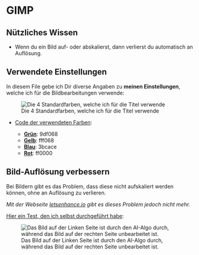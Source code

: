 # GIMP

## Nützliches Wissen

- Wenn du ein Bild auf- oder abskalierst, dann verlierst du automatisch an Auflösung.

## Verwendete Einstellungen

In diesem File gebe ich Dir diverse Angaben zu **meinen Einstellungen**, welche ich für die Bildbearbeitungen verwende:

![Die 4 Standardfarben, welche ich für die Titel verwende](./bilder/verwendete-farben.jpg)

- <u>Code der verwendeten Farben</u>:

  - **<u>Grün</u>**: 9df068
  - **<u>Gelb</u>**: fff068
  - **<u>Blau</u>**: 3bcace
  - **<u>Rot</u>**: ff0000
  
## Bild-Auflösung verbessern

Bei Bildern gibt es das Problem, dass diese nicht aufskaliert werden können, ohne an Auflösung zu verlieren.

*Mit der Webseite [letsenhance.io](https://letsenhance.io/) gibt es dieses Problem jedoch nicht mehr.*

<u>Hier ein Test, den ich selbst durchgeführt habe</u>:

![Das Bild auf der Linken Seite ist durch den AI-Algo durch, während das Bild auf der rechten Seite unbearbeitet ist.](./bilder/vergleich-bild-optimierung.jpg)